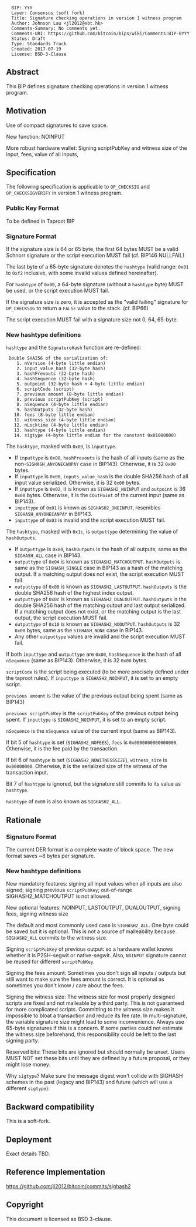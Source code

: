 <pre>
  BIP: YYY
  Layer: Consensus (soft fork)
  Title: Signature checking operations in version 1 witness program
  Author: Johnson Lau <jl2012@xbt.hk>
  Comments-Summary: No comments yet.
  Comments-URI: https://github.com/bitcoin/bips/wiki/Comments:BIP-0YYY
  Status: Draft
  Type: Standards Track
  Created: 2017-07-19
  License: BSD-3-Clause
</pre>

==Abstract==
This BIP defines signature checking operations in version 1 witness program.

==Motivation==
Use of compact signatures to save space.

New function: NOINPUT

More robust hardware wallet: Signing scriptPubKey and witness size of the input, fees, value of all inputs,
==Specification==
The following specification is applicable to <code>OP_CHECKSIG</code> and <code>OP_CHECKSIGVERIFY</code> in version 1 witness program.

===Public Key Format===
To be defined in Taproot BIP

===Signature Format===
If the signature size is 64 or 65 byte, the first 64 bytes MUST be a valid Schnorr signature or the script execution MUST fail (cf. BIP146 NULLFAIL)

The last byte of a 65-byte signature denotes the <code>hashtype</code> (valid range: <code>0x01</code> to <code>0xf2</code> inclusive, with some invalid values defined hereinafter).

For <code>hashtype</code> of <code>0x00</code>, a 64-byte signature (without a <code>hashtype</code> byte) MUST be used, or the script execution MUST fail.

If the signature size is zero, it is accepted as the "valid failing" signature for <code>OP_CHECKSIG</code> to return a <code>FALSE</code> value to the stack. (cf. BIP66)

The script execution MUST fail with a signature size not 0, 64, 65-byte.

===New hashtype definitions===
<code>hashtype</code> and the <code>SignatureHash</code> function are re-defined:

  Double SHA256 of the serialization of:
     1. nVersion (4-byte little endian)
     2. input_value_hash (32-byte hash)
     3. hashPrevouts (32-byte hash)
     4. hashSequence (32-byte hash)
     5. outpoint (32-byte hash + 4-byte little endian)
     6. scriptCode (script)
     7. previous amount (8-byte little endian)
     8. previous scriptPubKey (script)
     8. nSequence (4-byte little endian)
     9. hashOutputs (32-byte hash)
    10. fees (8-byte little endian)
    11. witness_size (4-byte little endian)
    12. nLocktime (4-byte little endian)
    13. hashtype (4-byte little endian)
    14. sigtype (4-byte little endian for the constant 0x01000000)

The <code>hashtype</code>, masked with <code>0x03</code>, is <code>inputtype</code>.
* If <code>inputtype</code> is <code>0x00</code>, <code>hashPrevouts</code> is the hash of all inputs (same as the non-<code>SIGHASH_ANYONECANPAY</code> case in BIP143). Otherwise, it is 32 <code>0x00</code> bytes.
* If <code>inputtype</code> is <code>0x00</code>, <code>inputs_value_hash</code> is the double SHA256 hash of all input value serialized. Otherwise, it is 32 <code>0x00</code> bytes.
* If <code>inputtype</code> is <code>0x02</code>, it is known as <code>SIGHASH2_NOINPUT</code> and <code>outpoint</code> is 36 <code>0x00</code> bytes. Otherwise, it is the <code>COutPoint</code> of the current input (same as BIP143).
* <code>inputtype</code> of <code>0x01</code> is known as <code>SIGHASH2_ONEINPUT</code>, resembles <code>SIGHASH_ANYONECANPAY</code> in BIP143.
* <code>inputtype</code> of <code>0x03</code> is invalid and the script execution MUST fail.

The <code>hashtype</code>, masked with <code>0x1c</code>, is <code>outputtype</code> determining the value of <code>hashOutputs</code>.
* If <code>outputtype</code> is <code>0x00</code>, <code>hashOutputs</code> is the hash of all outputs, same as the <code>SIGHASH_ALL</code> case in BIP143.
* <code>outputtype</code> of <code>0x04</code> is known as <code>SIGHASH2_MATCHOUTPUT</code>. <code>hashOutputs</code> is same as the <code>SIGHASH_SINGLE</code> case in BIP143 as a hash of the matching output. If a matching output does not exist, the script execution MUST fail.
* <code>outputtype</code> of <code>0x08</code> is known as <code>SIGHASH2_LASTOUTPUT</code>. <code>hashOutputs</code> is the double SHA256 hash of the highest index output.
* <code>outputtype</code> of <code>0x0c</code> is known as <code>SIGHASH2_DUALOUTPUT</code>. <code>hashOutputs</code> is the double SHA256 hash of the matching output and last output serialized. If a matching output does not exist, or the matching output is the last output, the script execution MUST fail.
* <code>outputtype</code> of <code>0x10</code> is known as <code>SIGHASH2_NOOUTPUT</code>. <code>hashOutputs</code> is 32 <code>0x00</code> bytes, same as the <code>SIGHASH_NONE</code> case in BIP143.
* Any other <code>outputtype</code> values are invalid and the script execution MUST fail.

If both <code>inputtype</code> and <code>outputtype</code> are <code>0x00</code>, <code>hashSequence</code> is the hash of all <code>nSequence</code> (same as BIP143). Otherwise, it is 32 <code>0x00</code> bytes.

<code>scriptCode</code> is the script being executed (to be more precisely defined under the taproot rules). If <code>inputtype</code> is <code>SIGHASH2_NOINPUT</code>, it is set to an empty script.

<code>previous amount</code> is the value of the previous output being spent (same as BIP143)

<code>previous scriptPubKey</code> is the <code>scriptPubKey</code> of the previous output being spent. If <code>inputtype</code> is <code>SIGHASH2_NOINPUT</code>, it is set to an empty script.

<code>nSequence</code> is the <code>nSequence</code> value of the current input (same as BIP143).

If bit 5 of <code>hashtype</code> is set (<code>SIGHASH2_NOFEES</code>), <code>fees</code> is <code>0x0000000000000000</code>. Otherwise, it is the fee paid by the transaction.

If bit 6 of <code>hashtype</code> is set (<code>SIGHASH2_NOWITNESSSIZE</code>), <code>witness_size</code> is <code>0x00000000</code>. Otherwise, it is the serialized size of the witness of the transaction input.

Bit 7 of <code>hashtype</code> is ignored, but the signature still commits to its value as <code>hashtype</code>.

<code>hashtype</code> of <code>0x00</code> is also known as <code>SIGHASH2_ALL</code>.

==Rationale==
===Signature Format===
The current DER format is a complete waste of block space. The new format saves ~8 bytes per signature.

===New hashtype definitions===
New mandatory features: signing all input values when all inputs are also signed; signing previous <code>scriptPubKey</code>; out-of-range SIGHASH2_MATCHOUTPUT is not allowed.

New optional features: NOINPUT, LASTOUTPUT, DUALOUTPUT, signing fees, signing witness size

The default and most commonly used case is <code>SIGHASH2_ALL</code>. One byte could be saved but it is optional. This is not a source of malleability because <code>SIGHASH2_ALL</code> commits to the witness size.

Signing <code>scriptPubKey</code> of previous output: so a hardware wallet knows whether it is P2SH-segwit or native-segwit. Also, <code>NOINPUT</code> signature cannot be reused for different <code>scriptPubKey</code>.

Signing the fees amount: Sometimes you don't sign all inputs / outputs but still want to make sure the fees amount is correct. It is optional as sometimes you don't know / care about the fees.

Signing the witness size: The witness size for most properly designed scripts are fixed and not malleable by a third party. This is not guaranteed for more complicated scripts. Committing to the witness size makes it impossible to bloat a transaction and reduce its fee rate. In multi-signature, the variable signature size might lead to some inconvenience. Always use 65-byte signatures if this is a concern. If some parties could not estimate the witness size beforehand, this responsibility could be left to the last signing party.

Reserved bits: These bits are ignored but should normally be unset. Users MUST NOT set these bits until they are defined by a future proposal, or they might lose money.

Why <code>sigtype</code>? Make sure the message digest won't collide with SIGHASH schemes in the past (legacy and BIP143) and future (which will use a different <code>sigtype</code>).

== Backward compatibility ==
This is a soft-fork.

== Deployment ==
Exact details TBD.

== Reference Implementation ==
https://github.com/jl2012/bitcoin/commits/sighash2


== Copyright ==
This document is licensed as BSD 3-clause.
